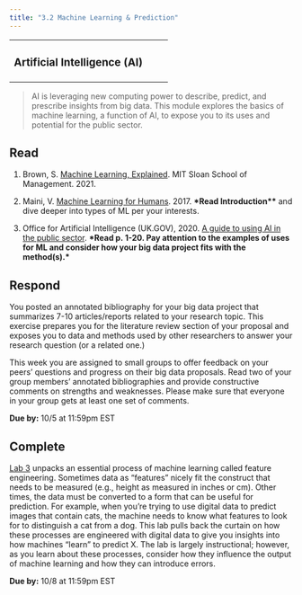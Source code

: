 ```yaml
---
title: "3.2 Machine Learning & Prediction"
---
```


+---------------------------------------+
| ### Artificial Intelligence (AI)      |
+---------------------------------------+

> AI is leveraging new computing power to describe, predict, and prescribe insights from big data. This module explores the basics of machine learning, a function of AI, to expose you to its uses and potential for the public sector.

## Read

1.  Brown, S. [Machine Learning, Explained](https://mitsloan.mit.edu/ideas-made-to-matter/machine-learning-explained). MIT Sloan School of Management. 2021.

2.  Maini, V. [Machine Learning for Humans](https://medium.com/machine-learning-for-humans/why-machine-learning-matters-6164faf1df12). 2017. **\*Read Introduction\*\*** and dive deeper into types of ML per your interests.

3.  Office for Artificial Intelligence (UK.GOV), 2020. [A guide to using AI in the public sector](https://assets.publishing.service.gov.uk/media/60828077d3bf7f013e451bc8/A_guide_to_using_AI_in_the_public_sector__Print_version_.pdf). **\*Read p. 1-20. Pay attention to the examples of uses for ML and consider how your big data project fits with the method(s).\***

## Respond

You posted an annotated bibliography for your big data project that summarizes 7-10 articles/reports related to your research topic. This exercise prepares you for the literature review section of your proposal and exposes you to data and methods used by other researchers to answer your research question (or a related one.)

This week you are assigned to small groups to offer feedback on your peers' questions and progress on their big data proposals. Read two of your group members' annotated bibliographies and provide constructive comments on strengths and weaknesses. Please make sure that everyone in your group gets at least one set of comments.

**Due by:** 10/5 at 11:59pm EST

## Complete

[Lab 3](/assignments/lab1.qmd) unpacks an essential process of machine learning called feature engineering. Sometimes data as "features" nicely fit the construct that needs to be measured (e.g., height as measured in inches or cm). Other times, the data must be converted to a form that can be useful for prediction. For example, when you're trying to use digital data to predict images that contain cats, the machine needs to know what features to look for to distinguish a cat from a dog. This lab pulls back the curtain on how these processes are engineered with digital data to give you insights into how machines "learn" to predict X. The lab is largely instructional; however, as you learn about these processes, consider how they influence the output of machine learning and how they can introduce errors.

**Due by:** 10/8 at 11:59pm EST
